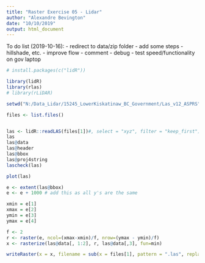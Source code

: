 ```yaml
---
title: "Raster Exercise 05 - Lidar"
author: "Alexandre Bevington"
date: "10/10/2019"
output: html_document
---
```


To do list (2019-10-16):
- redirect to data/zip folder
- add some steps - hillshade, etc.
- improve flow
- comment
- debug
- test speed/functionality on gov laptop


```r
# install.packages(c("lidR"))

library(lidR)
library(rlas)
# library(rLiDAR)

setwd("N:/Data_Lidar/15245_LowerKiskatinaw_BC_Government/Las_v12_ASPRS")

files <- list.files()


las <- lidR::readLAS(files[1])#, select = "xyz", filter = "keep_first")
las
las@data
las@header
las@bbox
las@proj4string
lascheck(las)

plot(las)

e <- extent(las@bbox)
e <- e + 1000 # add this as all y's are the same

xmin = e[1]
xmax = e[2]
ymin = e[3]
ymax = e[4]

f <- 2
r <- raster(e, ncol=(xmax-xmin)/f, nrow=(ymax - ymin)/f)
x <- rasterize(las@data[, 1:2], r, las@data[,3], fun=min)

writeRaster(x = x, filename = sub(x = files[1], pattern = ".las", replacement = ".tif"))

```

